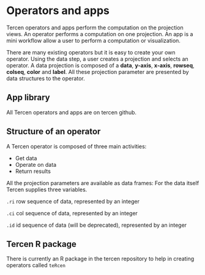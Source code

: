 # Operators and apps
Tercen operators and apps perform the computation on the projection views. An operator performs a computation on one projection. An app is a mini workflow allow a user to perform a computation or visualization.

There are many existing operators but it is easy to create your own operator. Using the data step, a user creates a projection and selects an operator. A data projection is composed of a __data__, __y-axis__, __x-axis__, __rowseq__, __colseq__, __color__ and __label__. All these projection parameter are presented by data structures to the operator.

## App library

All Tercen operators and apps are on tercen github. 


## Structure of an operator
A Tercen operator is composed of three main activities:

* Get data
* Operate on data
* Return results

All the projection parameters are available as data frames:
For the data itself Tercen supplies three variables.

``.ri``  row sequence of data, represented by an integer

``.ci``  col sequence of data, represented by an integer

``.id``      id sequence of data (will be deprecated), represented by an integer



## Tercen R package
There is currently an R package in the tercen repository to help in creating operators called ``teRcen`` 


